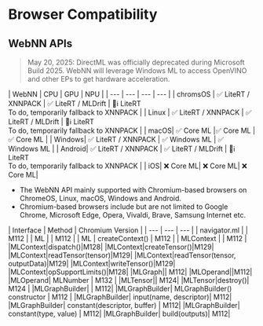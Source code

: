 
<div className="mdx-table">

# Browser Compatibility

## WebNN APIs

> <InfoIcon /> May 20, 2025: DirectML was officially deprecated during Microsoft Build 2025. WebNN will leverage Windows ML to access OpenVINO and other EPs to get hardware acceleration.

<div className="table">
| WebNN | CPU | GPU | NPU |
| --- | --- | --- | --- |
| <ChromeosIcon /> chromsOS	| ✅ LiteRT / XNNPACK | ✅ LiteRT / MLDrift | 🚀ℹ️  LiteRT<br />To do, temporarily fallback to XNNPACK | 
|<LinuxIcon /> Linux | ✅ LiteRT / XNNPACK | ✅ LiteRT / MLDrift |  🚀ℹ️  LiteRT<br />To do, temporarily fallback to XNNPACK | 
|<MacosIcon /> macOS| ✅ Core ML |✅ Core ML |✅ Core ML |
|<WindowsIcon /> Windows| ✅ LiteRT / XNNPACK | ✅ Windows ML | ✅ Windows ML | 
|<AndroidIcon /> Android| ✅ LiteRT / XNNPACK | ✅ LiteRT / MLDrift | 🚀ℹ️  LiteRT<br />To do, temporarily fallback to XNNPACK |
|<IosIcon /> iOS| ❌ Core ML| ❌ Core ML| ❌ Core ML| 
</div>

- The WebNN API mainly supported with Chromium-based browsers on ChromeOS, Linux, macOS, Windows and Android.
- Chromium-based browsers include but are not limited to Google Chrome, Microsoft Edge, Opera, Vivaldi, Brave, Samsung Internet etc.

<div className="table">
| Interface | Method | Chromium Version |
| --- | --- | --- |
| navigator.ml | | M112 |
| ML | | M112 |
| ML | createContext() | M112 |
| MLContext | | M112 |
|MLContext|dispatch()|M128|
|MLContext|createTensor()|M129|
|MLContext|readTensor(tensor)|M129|
|MLContext|readTensor(tensor, outputData)|M129|
|MLContext|writeTensor()|M129|
|MLContext|opSupportLimits()|M128|
|MLGraph|| M112|
|MLOperand||M112|
|MLOperand| MLNumber | M132 |
|MLTensor|| M124|
|MLTensor|destroy()| M124 |
|MLGraphBuilder| | M112|
|MLGraphBuilder| MLGraphBuilder() constructor | M112 | 
|MLGraphBuilder| input(name, descriptor)| M112|
|MLGraphBuilder| constant(descriptor, buffer) | M112|
|MLGraphBuilder| constant(type, value) | M112|
|MLGraphBuilder| build(outputs)| M112|
</div>

</div>
